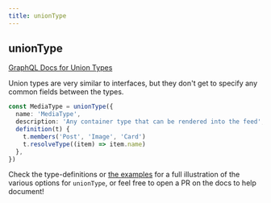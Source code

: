 ```yaml
---
title: unionType
---
```


## unionType

[GraphQL Docs for Union Types](https://graphql.org/learn/schema/#union-types)

Union types are very similar to interfaces, but they don't get to specify any common fields between the types.

```ts
const MediaType = unionType({
  name: 'MediaType',
  description: 'Any container type that can be rendered into the feed',
  definition(t) {
    t.members('Post', 'Image', 'Card')
    t.resolveType((item) => item.name)
  },
})
```

Check the type-definitions or [the examples](https://github.com/graphql-nexus/schema/tree/develop/examples) for a full illustration of the various options for `unionType`, or feel free to open a PR on the docs to help document!
